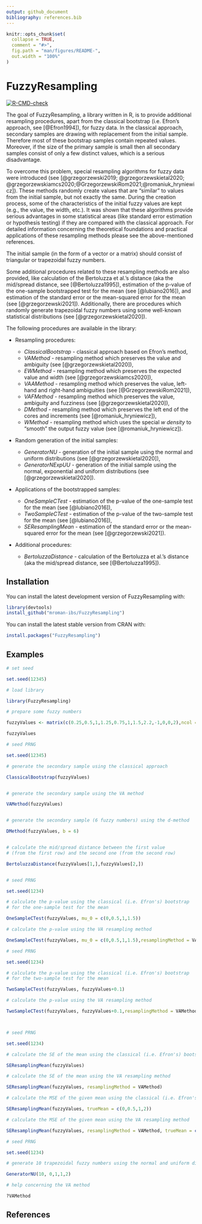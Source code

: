 ```yaml
---
output: github_document
bibliography: references.bib
---
```


<!-- README.md is generated from README.Rmd. Please edit that file -->

```r
knitr::opts_chunk$set(
  collapse = TRUE,
  comment = "#>",
  fig.path = "man/figures/README-",
  out.width = "100%"
)
```

# FuzzyResampling

<!-- badges: start -->

[![R-CMD-check](https://github.com/mroman-ibs/FuzzyResampling/workflows/R-CMD-check/badge.svg)](https://github.com/mroman-ibs/FuzzyResampling/actions)
<!-- badges: end -->

The goal of FuzzyResampling, a library written in R, is to provide additional resampling procedures, apart from the classical bootstrap (i.e. Efron's approach, see [@Efron1994]), for fuzzy data.
In the classical approach, secondary samples are drawing with replacement from the initial sample.
Therefore most of these bootstrap samples contain repeated values. Moreover, if the  size of the primary sample is small then all secondary samples consist of only a few distinct values, which is a serious disadvantage.

To overcome this problem, special resampling algorithms for fuzzy data were introduced (see [@grzegorzewski2019; @grzegorzewskietal2020; 
@grzegorzewskiamcs2020;@GrzegorzewskiRom2021;@romaniuk_hryniewicz]).
These methods randomly create values that are "similar" to values from the initial sample, but not exactly the same.
During the creation process, some of the characteristics of the initial fuzzy values are kept (e.g., the value, the width, etc.).
It was shown that these algorithms provide serious advantages in some statistical areas (like standard error
estimation or hypothesis testing) if they are compared with the classical approach.
For detailed information concerning the theoretical foundations and practical applications of these resampling methods please see the above-mentioned references.

The initial sample (in the form of a vector or a matrix) should consist of triangular or trapezoidal fuzzy numbers.

Some additional procedures related to these resampling methods are also provided, like calculation of the Bertoluzza et al.'s distance (aka the mid/spread distance, see [@Bertoluzza1995]), estimation of the p-value of the one-sample bootstrapped test for the mean (see [@lubiano2016]), and estimation of the standard error or the mean-squared error for the mean (see [@grzegorzewski2021]).
Additionally, there are procedures which randomly generate trapezoidal fuzzy numbers using some well-known statistical distributions (see [@grzegorzewskietal2020]).

The following procedures are available in the library:

+ Resampling procedures:
  + *ClassicalBootstrap* - classical approach based on Efron's method,
  + *VAMethod* - resampling method which preserves the value and ambiguity (see [@grzegorzewskietal2020]),
  + *EWMethod* - resampling method which preserves the expected value and width (see [@grzegorzewskiamcs2020]),
  + *VAAMethod* - resampling method which preserves the value, left-hand and right-hand ambiguities (see [@GrzegorzewskiRom2021]),
  + *VAFMethod* - resampling method which preserves the value, ambiguity and fuzziness (see [@grzegorzewskietal2020]),
  + *DMethod* - resampling method which preserves the left end of the cores and increments (see [@romaniuk_hryniewicz]),
  + *WMethod* - resampling method which uses the special *w density* to "smooth" the output fuzzy value (see [@romaniuk_hryniewicz]).
  
+ Random generation of the initial samples:  
  + *GeneratorNU* - generation of the initial sample using the normal and uniform distributions (see [@grzegorzewskietal2020]),
  + *GeneratorNExpUU* - generation of the initial sample using the normal, exponential and uniform distributions (see [@grzegorzewskietal2020]).
  
+ Applications of the bootstrapped samples:  

  + *OneSampleCTest* - estimation of the p-value of the one-sample test for the mean (see [@lubiano2016]),
  + *TwoSampleCTest* - estimation of the p-value of the two-sample test for the mean (see [@lubiano2016]),
  + *SEResamplingMean* - estimation of the standard error or the mean-squared error for the mean (see [@grzegorzewski2021]).

+ Additional procedures:
  + *BertoluzzaDistance* - calculation of the Bertoluzza et al.'s distance (aka the mid/spread distance, see [@Bertoluzza1995]).

## Installation

You can install the latest development version of FuzzyResampling with:

``` r
library(devtools)
install_github("mroman-ibs/FuzzyResampling")
```

You can install the latest stable version from CRAN with:

``` r
install.packages("FuzzyResampling")
```

## Examples


``` r
# set seed

set.seed(12345)

# load library

library(FuzzyResampling)

# prepare some fuzzy numbers

fuzzyValues <- matrix(c(0.25,0.5,1,1.25,0.75,1,1.5,2.2,-1,0,0,2),ncol = 4,byrow = TRUE)

fuzzyValues

# seed PRNG

set.seed(12345)

# generate the secondary sample using the classical approach

ClassicalBootstrap(fuzzyValues)


# generate the secondary sample using the VA method

VAMethod(fuzzyValues)


# generate the secondary sample (6 fuzzy numbers) using the d-method

DMethod(fuzzyValues, b = 6)


# calculate the mid/spread distance between the first value
# (from the first row) and the second one (from the second row)

BertoluzzaDistance(fuzzyValues[1,],fuzzyValues[2,])


# seed PRNG

set.seed(1234)

# calculate the p-value using the classical (i.e. Efron's) bootstrap
# for the one-sample test for the mean

OneSampleCTest(fuzzyValues, mu_0 = c(0,0.5,1,1.5))

# calculate the p-value using the VA resampling method

OneSampleCTest(fuzzyValues, mu_0 = c(0,0.5,1,1.5),resamplingMethod = VAMethod)

# seed PRNG

set.seed(1234)

# calculate the p-value using the classical (i.e. Efron's) bootstrap
# for the two-sample test for the mean

TwoSampleCTest(fuzzyValues, fuzzyValues+0.1)

# calculate the p-value using the VA resampling method

TwoSampleCTest(fuzzyValues, fuzzyValues+0.1,resamplingMethod = VAMethod)



# seed PRNG

set.seed(1234)

# calculate the SE of the mean using the classical (i.e. Efron's) bootstrap

SEResamplingMean(fuzzyValues)

# calculate the SE of the mean using the VA resampling method

SEResamplingMean(fuzzyValues, resamplingMethod = VAMethod)

# calculate the MSE of the given mean using the classical (i.e. Efron's) bootstrap

SEResamplingMean(fuzzyValues, trueMean = c(0,0.5,1,2))

# calculate the MSE of the given mean using the VA resampling method

SEResamplingMean(fuzzyValues, resamplingMethod = VAMethod, trueMean = c(0,0.5,1,2))

# seed PRNG

set.seed(1234)

# generate 10 trapezoidal fuzzy numbers using the normal and uniform distributions

GeneratorNU(10, 0,1,1,2)

```

``` r
# help concerning the VA method

?VAMethod

```

## References

